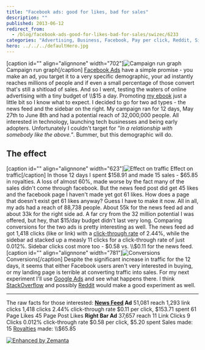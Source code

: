 ```yaml
---
title: "Facebook ads: good for likes, bad for sales"
description: ""
published: 2013-06-12
redirect_from:
  - /blog/facebook-ads-good-for-likes-bad-for-sales/swizec/6233
categories: "Advertising, Business, Facebook, Pay per click, Reddit, Side Projects, Social network"
hero: ../../../defaultHero.jpg
---
```


\[caption id="" align="alignnone" width="702"]![Campaign run graph](https://www.filepicker.io/api/file/xfezkcGEQGK22QyduFl4 "Campaign run graph") Campaign run graph\[/caption] [Facebook Ads](http://facebook.com "Facebook") have a simple promise - you make an ad, you target it to a very specific demographic, your ad instantly reaches millions of people and if even a small percentage of those convert that's still a shitload of sales. And so I went, testing the waters of online advertising with a tiny budget of \\\\\$15 a day. Promoting [my ebook](https://leanpub.com/nightowls) just a little bit so I know what to expect. I decided to go for two ad types - the news feed and the sidebar on the right. My campaign ran for 12 days, May 27th to June 8th and had a potential reach of 32,000,000 people. All interested in technology, launching tech businesses and being early adopters. Unfortunately I couldn't target for _"In a relationship with somebody like the above."_. Bummer, but this demographic will do.

## The effect

\[caption id="" align="alignnone" width="623"]![Effect on traffic](https://www.filepicker.io/api/file/5QEjVcxuRLezUjQGb11Q "Effect on traffic") Effect on traffic\[/caption] In those 12 days I spent $158.91 and made 15 sales - $65.85 in royalties. A loss of almost 60%, made worse by the fact many of the sales didn't come through facebook. But the news feed post did get 45 likes and the facebook page I haven't made yet got 61 likes. How does a page that doesn't exist get 61 likes anyway? Guess I have to make it now. All in all, my ads had a reach of 88,738 people. About 55k for the news feed ad and about 33k for the right side ad. A far cry from the 32 million potential I was offered, but hey, that $15/day budget didn't last very long. Comparing conversions for the two ads is pretty interesting as well. The news feed ad got 1,418 clicks (like or link) with a [click-through rate](http://en.wikipedia.org/wiki/Click-through_rate "Click-through rate") of 2.44%, while the sidebar ad stacked up a measly 11 clicks for a click-through rate of just 0.012%. Sidebar clicks cost more too - $0.58 vs. \\\\\$0.11 for the news feed. \[caption id="" align="alignnone" width="781"]![Conversions](https://www.filepicker.io/api/file/EfMY6HFATWCyck4BcKKf "Conversions") Conversions\[/caption] Despite the significant increase in traffic for the 12 days, it seems that either Facebook users aren't very interested in buying, or my landing page is terrible at converting traffic into sales. For my next experiment I'll use [Google Ads](http://www.google.com/adsense "AdSense") and see what happens there. I think [StackOverflow](http://stackoverflow.com/ "Stack Overflow") and possibly [Reddit](http://reddit.com/ "Reddit") would make a good experiment as well.

---

The raw facts for those interested: **[News Feed](http://en.wikipedia.org/wiki/Facebook_features "Facebook features") Ad** 51,081 reach 1,293 link clicks 1,418 clicks 2.44% click-through rate $0.11 per click, $153.71 spent 61 Page Likes 45 Page Post Likes **Right Bar Ad** 37,657 reach 11 Link Clicks 9 Clicks 0.012% click-through rate $0.58 per click, $5.20 spent Sales made: 15 [Royalties](http://en.wikipedia.org/wiki/Royalties "Royalties") made: \\\\\$65.85

[![Enhanced by Zemanta](http://img.zemanta.com/zemified_e.png?x-id=34a81a15-21e0-48be-81e3-07788317f1a8)](http://www.zemanta.com/?px "Enhanced by Zemanta")
